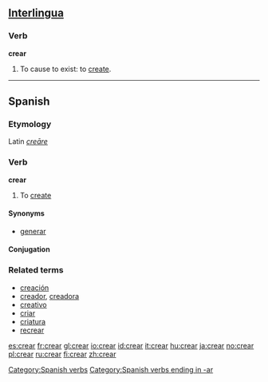 ==[[Interlingua]]==

===Verb===
'''crear'''

# To cause to exist: to [[create]].

----

==Spanish==

===Etymology===
Latin ''[[creare|creāre]]''

===Verb===
'''crear'''

# To [[create]]

====Synonyms====
*[[generar]]

====Conjugation====
{{es-conj-ar|cre}}

===Related terms===
*[[creación]]
*[[creador]], [[creadora]]
*[[creativo]]
*[[criar]]
*[[criatura]]
*[[recrear]]

[[Category:Spanish verbs]]
[[Category:Spanish verbs ending in -ar]]

[[es:crear]]
[[fr:crear]]
[[gl:crear]]
[[io:crear]]
[[id:crear]]
[[it:crear]]
[[hu:crear]]
[[ja:crear]]
[[no:crear]]
[[pl:crear]]
[[ru:crear]]
[[fi:crear]]
[[zh:crear]]